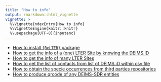 ```yaml
---
title: "How to info"
output: rmarkdown::html_vignette
vignette: >
  %\VignetteIndexEntry{How to info}
  %\VignetteEngine{knitr::knitr}
  %\usepackage[UTF-8]{inputenc}
---
```


* [How to install `{ReLTER}` package](./installation.html)
* [How to get the info of a (one) LTER Site by knowing the DEIMS.ID](./site_information.html)
* [How to get the info of many LTER Sites](./sites_information.html)
* [How to get the list of contacts from list of DEIMS.iD within csv file](./sites_contacts.html)
* [How to obtain the specie occurrences from third parties repositories](./occurrences_into_site.html)
* [How to produce qrcode of any DEIMS-SDR entities](./qrcode.html)